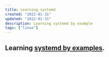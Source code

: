```yaml
---
title: Learning systemd
created: "2022-01-31"
updated: "2022-01-31"
description: Learning systemd by example
tags: ["linux"]
---
```


## Learning [systemd by examples].

[systemd by examples]: https://systemd-by-example.com/

[Rancher]: https://rancher.com
[rke]: https://rancher.com/rke

